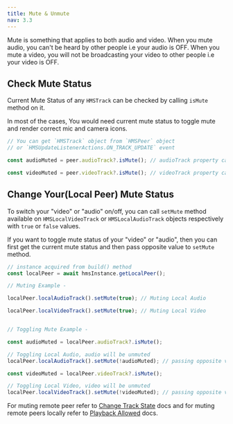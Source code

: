 ```yaml
---
title: Mute & Unmute
nav: 3.3
---
```


Mute is something that applies to both audio and video. When you mute audio, you can't be heard by other people i.e your audio is OFF. When you mute a video, you will not be broadcasting your video to other people i.e your video is OFF.


## Check Mute Status

Current Mute Status of any `HMSTrack` can be checked by calling `isMute` method on it.

In most of the cases, You would need current mute status to toggle mute and render correct mic and camera icons.

```js
// You can get `HMSTrack` object from `HMSPeer` object
// or `HMSUpdateListenerActions.ON_TRACK_UPDATE` event

const audioMuted = peer.audioTrack?.isMute(); // audioTrack property can be undefined

const videoMuted = peer.videoTrack?.isMute(); // videoTrack property can be undefined
```


## Change Your(Local Peer) Mute Status

To switch your "video" or "audio" on/off, you can call `setMute` method available on `HMSLocalVideoTrack` or `HMSLocalAudioTrack` objects respectively with `true` or `false` values.

If you want to toggle mute status of your "video" or "audio", then you can first get the current mute status and then pass opposite value to `setMute` method.

```js
// instance acquired from build() method
const localPeer = await hmsInstance.getLocalPeer();

// Muting Example - 

localPeer.localAudioTrack().setMute(true); // Muting Local Audio

localPeer.localVideoTrack().setMute(true); // Muting Local Video


// Toggling Mute Example -

const audioMuted = localPeer.audioTrack?.isMute();

// Toggling Local Audio, audio will be unmuted
localPeer.localAudioTrack().setMute(!audioMuted); // passing opposite value of audioMuted

const videoMuted = localPeer.videoTrack?.isMute();

// Toggling Local Video, video will be unmuted
localPeer.localVideoTrack().setMute(!videoMuted); // passing opposite value of videoMuted
```


For muting remote peer refer to [Change Track State](./change-track-state) docs and for muting remote peers locally refer to [Playback Allowed](./playback-allowed) docs.
